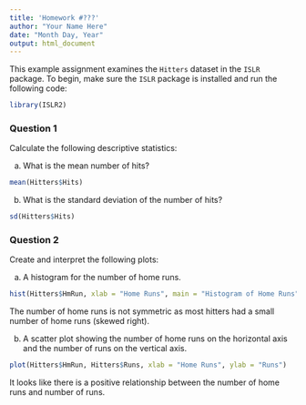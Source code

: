 ---
title: 'Homework #???'
author: "Your Name Here"
date: "Month Day, Year"
output: html_document
---

This example assignment examines the `Hitters` dataset in the `ISLR` package.  To begin, make sure the `ISLR` package is installed and run the following code:
```{r}
library(ISLR2)
```

### Question 1
Calculate the following descriptive statistics:

a) What is the mean number of hits?
```{r}
mean(Hitters$Hits)
```

b) What is the standard deviation of the number of hits?
```{r}
sd(Hitters$Hits)
```


### Question 2
Create and interpret the following plots:

a) A histogram for the number of home runs.
```{r, fig.height = 3, fig.width = 3, fig.align = "center"}
hist(Hitters$HmRun, xlab = "Home Runs", main = "Histogram of Home Runs")
```

The number of home runs is not symmetric as most hitters had a small number of home runs (skewed right).

b) A scatter plot showing the number of home runs on the horizontal axis and the number of runs on the vertical axis.
```{r, fig.height = 3, fig.width = 3, fig.align = "center"}
plot(Hitters$HmRun, Hitters$Runs, xlab = "Home Runs", ylab = "Runs")
```

It looks like there is a positive relationship between the number of home runs and number of runs.
